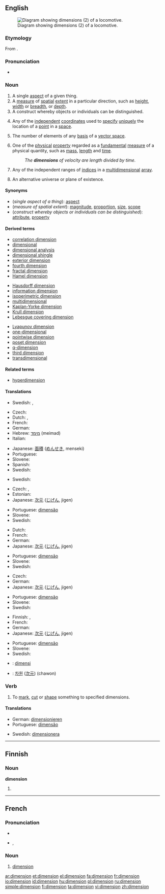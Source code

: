 {{wikipedia|dab=dimension (disambiguation)|dimension}}
{{also|Dimension}}
==English==
[[Image:WRB - Adlitzgraben.jpg|thumb|right|Diagram showing dimensions (2) of a locomotive.]]

===Etymology===
From {{etyl|la}} {{term|dimensio, -onis}}.

===Pronunciation===
* {{audio|en-us-dimension.ogg|Audio (US)}}

===Noun===
{{wikipedia}}
{{en-noun}}

# A single [[aspect]] of a given thing.
# A [[measure]] of [[spatial]] [[extent]] in a particular direction, such as [[height]], [[width]] or [[breadth]],  or [[depth]].
# A construct whereby objects or individuals can be distinguished.
# {{geometry}} Any of the [[independent]] [[coordinate]]s used to [[specify]] [[unique]]ly the location of a [[point]] in a [[space]].
# {{linear algebra}} The number of elements of any [[basis]] of a [[vector space]].
# {{physics}} One of the [[physical]] [[property]] regarded as a [[fundamental]] [[measure]] of a physical quantity, such as [[mass]], [[length]] and [[time]].
#: ''The '''dimensions''' of velocity are length divided by time.''
# {{computing}} Any of the independent ranges of [[index|indices]] in a [[multidimensional]] [[array]].
# {{science fiction}} An alternative universe or plane of existence.

====Synonyms====
* (''single aspect of a thing''): [[aspect]]
* (''measure of spatial extent''): [[magnitude]], [[proportion]], [[size]], [[scope]]
* (''construct whereby objects or individuals can be distinguished''): [[attribute]], [[property]]

====Derived terms====
{{top3}}
* [[correlation dimension]]
* [[dimensional]]
* [[dimensional analysis]]
* [[dimensional shingle]]
* [[exterior dimension]]
* [[fourth dimension]]
* [[fractal dimension]]
* [[Hamel dimension]]
{{mid3}}
* [[Hausdorff dimension]]
* [[information dimension]]
* [[isoperimetric dimension]]
* [[multidimensional]]
* [[Kaplan-Yorke dimension]]
* [[Krull dimension]]
* [[Lebesgue covering dimension]]
{{mid3}}
* [[Lyapunov dimension]]
* [[one-dimensional]]
* [[pointwise dimension]]
* [[poset dimension]]
* [[q-dimension]]
* [[third dimension]]
* [[transdimensional]]
{{bottom}}

====Related terms====
* [[hyperdimension]]

====Translations====

{{trans-top|single aspect of a thing}}
* Swedish: {{t+|sv|aspekt|c}}, {{t-|sv|dimension|c}}
{{trans-mid}}
{{trans-bottom}}

{{trans-top|measure of spatial extent}}
* Czech: {{t+|cs|rozměr|m}}
* Dutch: {{t+|nl|dimensie|f}}, {{t+|nl|afmeting|f}}
* French: {{t+|fr|dimension|f}}
* German: {{t+|de|Dimension|f}}
* Hebrew: [[מימד]] (meimad) {{m}}
* Italian: {{t+|it|dimensione|f}}
{{trans-mid}}
* Japanese: [[面積]] ([[めんせき]], menseki)
* Portuguese: {{t+|pt|dimensão}}
* Slovene: {{t-|sl|dimenzija|f}}
* Spanish: {{t-|es|dimensión|f}}
* Swedish: {{t-|sv|dimension|c}}
{{trans-bottom}}

{{trans-top|construct whereby objects or individuals can be distinguished}}
* Swedish: {{t-|sv|dimension|c}}
{{trans-mid}}
{{trans-bottom}}

{{trans-top|in geometry}}
* Czech: {{t+|cs|rozměr|m}}, {{t-|cs|dimenze|f}}
* Estonian: {{t|et|mõõde}}
* Japanese: [[次元]] ([[じげん]], jigen)
{{trans-mid}}
* Portuguese: [[dimensão]]
* Slovene: {{t-|sl|dimenzija|f}}
* Swedish: {{t-|sv|dimension|c}}
{{trans-bottom}}

{{trans-top|in physics}}
* Dutch: {{t+|nl|dimensie|f}}
* French: {{t+|fr|dimension|f}}
* German: {{t+|de|Dimension|f}}
* Japanese: [[次元]] ([[じげん]], jigen)
{{trans-mid}}
* Portuguese: [[dimensão]]
* Slovene: {{t-|sl|dimenzija|f}}
* Swedish: {{t-|sv|dimension|c}}
{{trans-bottom}}

{{trans-top|in computing}}
* Czech: {{t+|cs|rozměr|m}}
* German: {{t+|de|Dimension|f}}
* Japanese: [[次元]] ([[じげん]], jigen)
{{trans-mid}}
* Portuguese: [[dimensão]]
* Slovene: {{t-|sl|dimenzija|f}}
* Swedish: {{t-|sv|dimension|c}}
{{trans-bottom}}

{{trans-top|in science fiction}}
* Finnish: {{t-|fi|ulottuvuus}}, {{t-|fi|dimensio}}
* French: {{t+|fr|dimension|f}}
* German: {{t+|de|Dimension|f}}
* Japanese: [[次元]] ([[じげん]], jigen)
{{trans-mid}}
* Portuguese: [[dimensão]]
* Slovene: {{t-|sl|dimenzija|f}}
* Swedish: {{t-|sv|dimension|c}}
{{trans-bottom}}

{{checktrans-top}}
* {{ttbc|Indonesian}}: [[dimensi]]
{{checktrans-mid}}
* {{ttbc|Korean}}: [[차원]] ([[次元]]) (chawon)
{{checktrans-bottom}}

===Verb===
{{en-verb}}

# {{transitive}} To [[mark]], [[cut]] or [[shape]] something to specified dimensions.

====Translations====
{{trans-top|to mark, cut or shape something to specified dimensions}}
* German: [[dimensionieren]]
* Portuguese: [[dimensão]]
{{trans-mid}}
* Swedish: [[dimensionera]]
{{trans-bottom}}

----

==Finnish==

===Noun===
'''dimension'''

# {{fi-form of|type=noun|case=genitive|pl=singular|[[dimensio]]}}

----

==French==

===Pronunciation===
* {{audio|Fr-dimension.ogg|audio}}
* {{IPA|/di.mɑ̃.sjɔ̃/|lang=fr}}, {{SAMPA|/di.mA~.sjO~/}}

===Noun===
{{fr-noun|f}}

# [[#Noun|dimension]]

[[ar:dimension]]
[[et:dimension]]
[[el:dimension]]
[[fa:dimension]]
[[fr:dimension]]
[[io:dimension]]
[[id:dimension]]
[[hu:dimension]]
[[pl:dimension]]
[[ru:dimension]]
[[simple:dimension]]
[[fi:dimension]]
[[ta:dimension]]
[[vi:dimension]]
[[zh:dimension]]